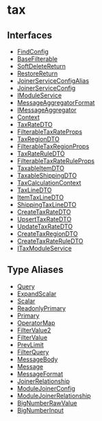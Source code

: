 
# tax

## Interfaces

- [FindConfig](../../tax/interfaces/tax.FindConfig/page.mdx)
- [BaseFilterable](../../tax/interfaces/tax.BaseFilterable/page.mdx)
- [SoftDeleteReturn](../../tax/interfaces/tax.SoftDeleteReturn/page.mdx)
- [RestoreReturn](../../tax/interfaces/tax.RestoreReturn/page.mdx)
- [JoinerServiceConfigAlias](../../tax/interfaces/tax.JoinerServiceConfigAlias/page.mdx)
- [JoinerServiceConfig](../../tax/interfaces/tax.JoinerServiceConfig/page.mdx)
- [IModuleService](../../tax/interfaces/tax.IModuleService/page.mdx)
- [MessageAggregatorFormat](../../tax/interfaces/tax.MessageAggregatorFormat/page.mdx)
- [IMessageAggregator](../../tax/interfaces/tax.IMessageAggregator/page.mdx)
- [Context](../../tax/interfaces/tax.Context/page.mdx)
- [TaxRateDTO](../../tax/interfaces/tax.TaxRateDTO/page.mdx)
- [FilterableTaxRateProps](../../tax/interfaces/tax.FilterableTaxRateProps/page.mdx)
- [TaxRegionDTO](../../tax/interfaces/tax.TaxRegionDTO/page.mdx)
- [FilterableTaxRegionProps](../../tax/interfaces/tax.FilterableTaxRegionProps/page.mdx)
- [TaxRateRuleDTO](../../tax/interfaces/tax.TaxRateRuleDTO/page.mdx)
- [FilterableTaxRateRuleProps](../../tax/interfaces/tax.FilterableTaxRateRuleProps/page.mdx)
- [TaxableItemDTO](../../tax/interfaces/tax.TaxableItemDTO/page.mdx)
- [TaxableShippingDTO](../../tax/interfaces/tax.TaxableShippingDTO/page.mdx)
- [TaxCalculationContext](../../tax/interfaces/tax.TaxCalculationContext/page.mdx)
- [TaxLineDTO](../../tax/interfaces/tax.TaxLineDTO/page.mdx)
- [ItemTaxLineDTO](../../tax/interfaces/tax.ItemTaxLineDTO/page.mdx)
- [ShippingTaxLineDTO](../../tax/interfaces/tax.ShippingTaxLineDTO/page.mdx)
- [CreateTaxRateDTO](../../tax/interfaces/tax.CreateTaxRateDTO/page.mdx)
- [UpsertTaxRateDTO](../../tax/interfaces/tax.UpsertTaxRateDTO/page.mdx)
- [UpdateTaxRateDTO](../../tax/interfaces/tax.UpdateTaxRateDTO/page.mdx)
- [CreateTaxRegionDTO](../../tax/interfaces/tax.CreateTaxRegionDTO/page.mdx)
- [CreateTaxRateRuleDTO](../../tax/interfaces/tax.CreateTaxRateRuleDTO/page.mdx)
- [ITaxModuleService](../../tax/interfaces/tax.ITaxModuleService/page.mdx)

## Type Aliases

- [Query](../../tax/types/tax.Query/page.mdx)
- [ExpandScalar](../../tax/types/tax.ExpandScalar/page.mdx)
- [Scalar](../../tax/types/tax.Scalar/page.mdx)
- [ReadonlyPrimary](../../tax/types/tax.ReadonlyPrimary/page.mdx)
- [Primary](../../tax/types/tax.Primary/page.mdx)
- [OperatorMap](../../tax/types/tax.OperatorMap/page.mdx)
- [FilterValue2](../../tax/types/tax.FilterValue2/page.mdx)
- [FilterValue](../../tax/types/tax.FilterValue/page.mdx)
- [PrevLimit](../../tax/types/tax.PrevLimit/page.mdx)
- [FilterQuery](../../tax/types/tax.FilterQuery/page.mdx)
- [MessageBody](../../tax/types/tax.MessageBody/page.mdx)
- [Message](../../tax/types/tax.Message/page.mdx)
- [MessageFormat](../../tax/types/tax.MessageFormat/page.mdx)
- [JoinerRelationship](../../tax/types/tax.JoinerRelationship/page.mdx)
- [ModuleJoinerConfig](../../tax/types/tax.ModuleJoinerConfig/page.mdx)
- [ModuleJoinerRelationship](../../tax/types/tax.ModuleJoinerRelationship/page.mdx)
- [BigNumberRawValue](../../tax/types/tax.BigNumberRawValue/page.mdx)
- [BigNumberInput](../../tax/types/tax.BigNumberInput/page.mdx)
